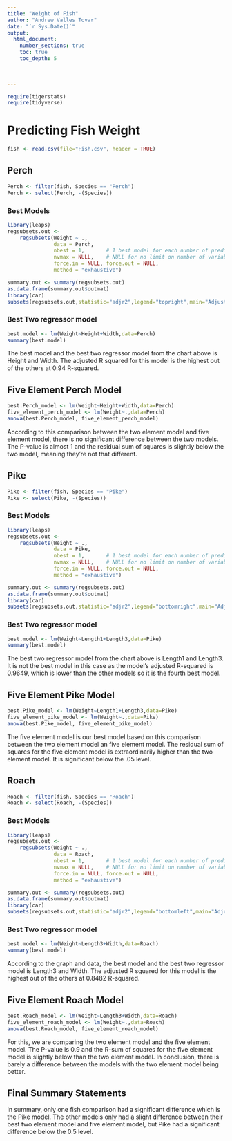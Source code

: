 ```yaml
---
title: "Weight of Fish"
author: "Andrew Valles Tovar"
date: "`r Sys.Date()`"  
output: 
  html_document:
    number_sections: true
    toc: true
    toc_depth: 5

 
    
---
```



```r
require(tigerstats)
require(tidyverse)
```

# Predicting Fish Weight
```r
fish <- read.csv(file="Fish.csv", header = TRUE)
```


## Perch
```r
Perch <- filter(fish, Species == "Perch")
Perch <- select(Perch, -(Species))
```

### Best Models
```r
library(leaps)
regsubsets.out <-
    regsubsets(Weight ~ .,
               data = Perch,
               nbest = 1,       # 1 best model for each number of predictors
               nvmax = NULL,    # NULL for no limit on number of variables
               force.in = NULL, force.out = NULL,
               method = "exhaustive")

summary.out <- summary(regsubsets.out)
as.data.frame(summary.out$outmat)
library(car)
subsets(regsubsets.out,statistic="adjr2",legend="topright",main="Adjusted R^2")
```


### Best Two regressor model
```r
best.model <- lm(Weight~Height+Width,data=Perch)
summary(best.model)
```
The best model and the best two regressor model from the chart above is Height and Width. The adjusted R squared for this model is the highest out of the others at 0.94 R-squared. 

## Five Element Perch Model
```r
best.Perch_model <- lm(Weight~Height+Width,data=Perch)
five_element_perch_model <- lm(Weight~.,data=Perch)
anova(best.Perch_model, five_element_perch_model)
```
According to this comparison between the two element model and five element model, there is no significant difference between the two models. The P-value is almost 1 and the residual sum of squares is slightly below the two model, meaning they're not that different.

## Pike
```r
Pike <- filter(fish, Species == "Pike")
Pike <- select(Pike, -(Species))
```
### Best Models
```r
library(leaps)
regsubsets.out <-
    regsubsets(Weight ~ .,
               data = Pike,
               nbest = 1,       # 1 best model for each number of predictors
               nvmax = NULL,    # NULL for no limit on number of variables
               force.in = NULL, force.out = NULL,
               method = "exhaustive")

summary.out <- summary(regsubsets.out)
as.data.frame(summary.out$outmat)
library(car)
subsets(regsubsets.out,statistic="adjr2",legend="bottomright",main="Adjusted R^2")
```

### Best Two regressor model
```r
best.model <- lm(Weight~Length1+Length3,data=Pike)
summary(best.model)
```
The best two regressor model from the chart above is Length1 and Length3. It is not the best model in this case as the model's adjusted R-squared is 0.9649, which is lower than the other models so it is the fourth best model.

## Five Element Pike Model
```r
best.Pike_model <- lm(Weight~Length1+Length3,data=Pike)
five_element_pike_model <- lm(Weight~.,data=Pike)
anova(best.Pike_model, five_element_pike_model)
```
The five element model is our best model based on this comparison between the two element model an five element model. The residual sum of squares for the five element model is extraordinarily higher than the two element model. It is significant below the .05 level.

## Roach
```r
Roach <- filter(fish, Species == "Roach")
Roach <- select(Roach, -(Species))
```
### Best Models
```r
library(leaps)
regsubsets.out <-
    regsubsets(Weight ~ .,
               data = Roach,
               nbest = 1,       # 1 best model for each number of predictors
               nvmax = NULL,    # NULL for no limit on number of variables
               force.in = NULL, force.out = NULL,
               method = "exhaustive")

summary.out <- summary(regsubsets.out)
as.data.frame(summary.out$outmat)
library(car)
subsets(regsubsets.out,statistic="adjr2",legend="bottomleft",main="Adjusted R^2")
```
### Best Two regressor model
```r
best.model <- lm(Weight~Length3+Width,data=Roach)
summary(best.model)
```
According to the graph and data, the best model and the best two regressor model is Length3 and Width. The adjusted R squared for this model is the highest out of the others at 0.8482 R-squared. 

## Five Element Roach Model
```r
best.Roach_model <- lm(Weight~Length3+Width,data=Roach)
five_element_roach_model <- lm(Weight~.,data=Roach)
anova(best.Roach_model, five_element_roach_model)
```
For this, we are comparing the two element model and the five element model. The P-value is 0.9 and the R-sum of squares for the five element model is slightly below than the two element model. In conclusion, there is barely a difference between the models with the two element model being better.

## Final Summary Statements
In summary, only one fish comparison had a significant difference which is the Pike model. The other models only had a slight difference between their best two element model and five element model, but Pike had a significant difference below the 0.5 level.